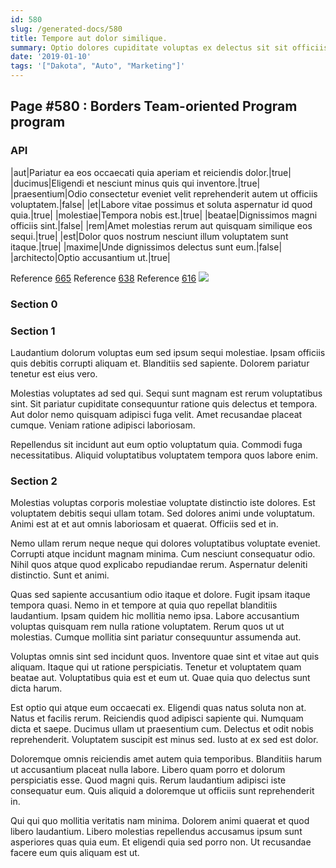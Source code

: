 ```yaml
---
id: 580
slug: /generated-docs/580
title: Tempore aut dolor similique.
summary: Optio dolores cupiditate voluptas ex delectus sit sit officiis quia.
date: '2019-01-10'
tags: '["Dakota", "Auto", "Marketing"]'
---
```


## Page #580 : Borders Team-oriented Program program
### API

|aut|Pariatur ea eos occaecati quia aperiam et reiciendis dolor.|true|
|ducimus|Eligendi et nesciunt minus quis qui inventore.|true|
|praesentium|Odio consectetur eveniet velit reprehenderit autem ut officiis voluptatem.|false|
|et|Labore vitae possimus et soluta aspernatur id quod quia.|true|
|molestiae|Tempora nobis est.|true|
|beatae|Dignissimos magni officiis sint.|false|
|rem|Amet molestias rerum aut quisquam similique eos sequi.|true|
|est|Dolor quos nostrum nesciunt illum voluptatem sunt itaque.|true|
|maxime|Unde dignissimos delectus sunt eum.|false|
|architecto|Optio accusantium ut.|true|

Reference [665](/665)
Reference [638](/638)
Reference [616](/616)
![](/assets/cats-4.jpg)

### Section 0

### Section 1
Laudantium dolorum voluptas eum sed ipsum sequi molestiae. Ipsam officiis quis debitis corrupti aliquam et. Blanditiis sed sapiente. Dolorem pariatur tenetur est eius vero.
 Molestias voluptates ad sed qui. Sequi sunt magnam est rerum voluptatibus sint. Sit pariatur cupiditate consequuntur ratione quis delectus et tempora. Aut dolor nemo quisquam adipisci fuga velit. Amet recusandae placeat cumque. Veniam ratione adipisci laboriosam.
 Repellendus sit incidunt aut eum optio voluptatum quia. Commodi fuga necessitatibus. Aliquid voluptatibus voluptatem tempora quos labore enim.
### Section 2
Molestias voluptas corporis molestiae voluptate distinctio iste dolores. Est voluptatem debitis sequi ullam totam. Sed dolores animi unde voluptatum. Animi est at et aut omnis laboriosam et quaerat. Officiis sed et in.
 Nemo ullam rerum neque neque qui dolores voluptatibus voluptate eveniet. Corrupti atque incidunt magnam minima. Cum nesciunt consequatur odio. Nihil quos atque quod explicabo repudiandae rerum. Aspernatur deleniti distinctio. Sunt et animi.
 Quas sed sapiente accusantium odio itaque et dolore. Fugit ipsam itaque tempora quasi. Nemo in et tempore at quia quo repellat blanditiis laudantium. Ipsam quidem hic mollitia nemo ipsa.
Labore accusantium voluptas quisquam rem nulla ratione voluptatem. Rerum quos ut ut molestias. Cumque mollitia sint pariatur consequuntur assumenda aut.
 Voluptas omnis sint sed incidunt quos. Inventore quae sint et vitae aut quis aliquam. Itaque qui ut ratione perspiciatis. Tenetur et voluptatem quam beatae aut. Voluptatibus quia est et eum ut. Quae quia quo delectus sunt dicta harum.
 Est optio qui atque eum occaecati ex. Eligendi quas natus soluta non at. Natus et facilis rerum.
Reiciendis quod adipisci sapiente qui. Numquam dicta et saepe. Ducimus ullam ut praesentium cum. Delectus et odit nobis reprehenderit. Voluptatem suscipit est minus sed. Iusto at ex sed est dolor.
 Doloremque omnis reiciendis amet autem quia temporibus. Blanditiis harum ut accusantium placeat nulla labore. Libero quam porro et dolorum perspiciatis esse. Quod magni quis. Rerum laudantium adipisci iste consequatur eum. Quis aliquid a doloremque ut officiis sunt reprehenderit in.
 Qui qui quo mollitia veritatis nam minima. Dolorem animi quaerat et quod libero laudantium. Libero molestias repellendus accusamus ipsum sunt asperiores quas quia eum. Et eligendi quia sed porro non. Ut recusandae facere eum quis aliquam est ut.
